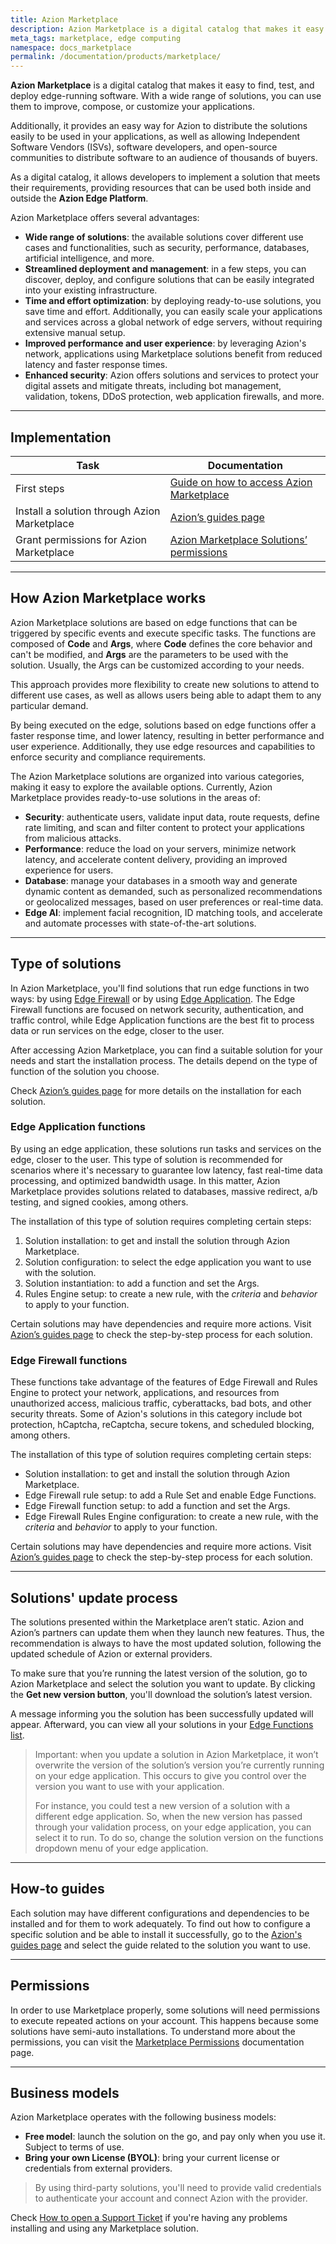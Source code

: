 ```yaml
---
title: Azion Marketplace
description: Azion Marketplace is a digital catalog that makes it easy to find, test, and deploy edge-running software that runs anywhere.
meta_tags: marketplace, edge computing
namespace: docs_marketplace
permalink: /documentation/products/marketplace/
---
```


**Azion Marketplace** is a digital catalog that makes it easy to find, test, and deploy edge-running software. With a wide range of solutions, you can use them to improve, compose, or customize your applications.

Additionally, it provides an easy way for Azion to distribute the solutions easily to be used in your applications, as well as allowing Independent Software Vendors (ISVs), software developers, and open-source communities to distribute software to an audience of thousands of buyers.

As a digital catalog, it allows developers to implement a solution that meets their requirements, providing resources that can be used both inside and outside the **Azion Edge Platform**.

Azion Marketplace offers several advantages:
- **Wide range of solutions**: the available solutions cover different use cases and functionalities, such as security, performance, databases, artificial intelligence, and more.
- **Streamlined deployment and management**: in a few steps, you can discover, deploy, and configure solutions that can be easily integrated into your existing infrastructure.
- **Time and effort optimization**: by deploying ready-to-use solutions, you save time and effort. Additionally, you can easily scale your applications and services across a global network of edge servers, without requiring extensive manual setup.
- **Improved performance and user experience**: by leveraging Azion's network, applications using Marketplace solutions benefit from reduced latency and faster response times.
- **Enhanced security**: Azion offers solutions and services to protect your digital assets and mitigate threats, including bot management, validation, tokens, DDoS protection, web application firewalls, and more.

---

## Implementation

| Task | Documentation |
|---|---|
| First steps | [Guide on how to access Azion Marketplace](/en/documentation/products/marketplace/first-steps/) |
| Install a solution through Azion Marketplace | [Azion’s guides page](/en/documentation/products/guides/#marketplace)|
| Grant permissions for Azion Marketplace | [Azion Marketplace Solutions’ permissions](/en/documentation/products/guides/permissions-mktp/)|

---

## How Azion Marketplace works

Azion Marketplace solutions are based on edge functions that can be triggered by specific events and execute specific tasks. The functions are composed of **Code** and **Args**, where **Code** defines the core behavior and can't be modified, and **Args** are the parameters to be used with the solution. Usually, the Args can be customized according to your needs.

This approach provides more flexibility to create new solutions to attend to different use cases, as well as allows users being able to adapt them to any particular demand.

By being executed on the edge, solutions based on edge functions offer a faster response time, and lower latency, resulting in better performance and user experience. Additionally, they use edge resources and capabilities to enforce security and compliance requirements.

The Azion Marketplace solutions are organized into various categories, making it easy to explore the available options. Currently, Azion Marketplace provides ready-to-use solutions in the areas of:

- **Security**: authenticate users, validate input data, route requests, define rate limiting, and scan and filter content to protect your applications from malicious attacks.
- **Performance**: reduce the load on your servers, minimize network latency, and accelerate content delivery, providing an improved experience for users.
- **Database**: manage your databases in a smooth way and generate dynamic content as demanded, such as personalized recommendations or geolocalized messages, based on user preferences or real-time data.
- **Edge AI**: implement facial recognition, ID matching tools, and accelerate and automate processes with state-of-the-art solutions.

---

## Type of solutions

In Azion Marketplace, you'll find solutions that run edge functions in two ways: by using [Edge Firewall](#edge-firewall-functions) or by using [Edge Application](#edge-application-functions). The Edge Firewall functions are focused on network security, authentication, and traffic control, while Edge Application functions are the best fit to process data or run services on the edge, closer to the user.

After accessing Azion Marketplace, you can find a suitable solution for your needs and start the installation process. The details depend on the type of function of the solution you choose.

Check [Azion’s guides page](/en/documentation/products/guides/#marketplace) for more details on the installation for each solution.

### Edge Application functions

By using an edge application, these solutions run tasks and services on the edge, closer to the user. This type of solution is recommended for scenarios where it's necessary to guarantee low latency, fast real-time data processing, and optimized bandwidth usage. In this matter, Azion Marketplace provides solutions related to databases, massive redirect, a/b testing, and signed cookies, among others.

The installation of this type of solution requires completing certain steps:

1. Solution installation: to get and install the solution through Azion Marketplace.
2. Solution configuration: to select the edge application you want to use with the solution.
3. Solution instantiation: to add a function and set the Args.
4. Rules Engine setup: to create a new rule, with the *criteria* and *behavior* to apply to your function.

Certain solutions may have dependencies and require more actions. Visit [Azion’s guides page](/en/documentation/products/guides/#marketplace) to check the step-by-step process for each solution.

### Edge Firewall functions

These functions take advantage of the features of Edge Firewall and Rules Engine to protect your network, applications, and resources from unauthorized access, malicious traffic, cyberattacks, bad bots, and other security threats. Some of Azion's solutions in this category include bot protection, hCaptcha, reCaptcha, secure tokens, and scheduled blocking, among others.

The installation of this type of solution requires completing certain steps:

- Solution installation: to get and install the solution through Azion Marketplace.
- Edge Firewall rule setup: to add a Rule Set and enable Edge Functions.
- Edge Firewall function setup: to add a function and set the Args.
- Edge Firewall Rules Engine configuration: to create a new rule, with the *criteria* and *behavior* to apply to your function.

Certain solutions may have dependencies and require more actions. Visit [Azion’s guides page](/en/documentation/products/guides/#marketplace) to check the step-by-step process for each solution.

---

## Solutions' update process

The solutions presented within the Marketplace aren’t static. Azion and Azion’s partners can update them when they launch new features. Thus, the recommendation is always to have the most updated solution, following the updated schedule of Azion or external providers.

To make sure that you’re running the latest version of the solution, go to Azion Marketplace and select the solution you want to update. By clicking the **Get new version button**, you'll download the solution’s latest version.

A message informing you the solution has been successfully updated will appear. Afterward, you can view all your solutions in your [Edge Functions list](https://manager.azion.com/edge-functions).

> Important: when you update a solution in Azion Marketplace, it won’t overwrite the version of the solution’s version you’re currently running on your edge application. This occurs to give you control over the version you want to use with your application.
>
> For instance, you could test a new version of a solution with a different edge application. So, when the new version has passed through your validation process, on your edge application, you can select it to run. To do so, change the solution version on the functions dropdown menu of your edge application.

---

## How-to guides

Each solution may have different configurations and dependencies to be installed and for them to work adequately. To find out how to configure a specific solution and be able to install it successfully, go to the [Azion's guides page](/en/documentation/products/guides/#marketplace) and select the guide related to the solution you want to use.

---

## Permissions

In order to use Marketplace properly, some solutions will need permissions to execute repeated actions on your account. This happens because some solutions have semi-auto installations. To understand more about the permissions, you can visit the [Marketplace Permissions](/en/documentation/products/guides/permissions-mktp/) documentation page. 

---

## Business models

Azion Marketplace operates with the following business models:

- **Free model**: launch the solution on the go, and pay only when you use it. Subject to terms of use.
- **Bring your own License (BYOL)**: bring your current license or credentials from external providers.

> By using third-party solutions, you'll need to provide valid credentials to authenticate your account and connect Azion with the provider.

Check [How to open a Support Ticket](/en/documentation/products/guides/open-tickets/) if you're having any problems installing and using any Marketplace solution.
